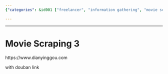 ```yaml
---
{"categories": &id001 ["freelancer", "information gathering", "movie scraping"], "category": "Web Scraping", "date": "2023-12-22 23:52:59", "description": "This article discusses a movie scraping project on the 'https://www.dianyinggou.com' website, where data related to movies and their corresponding Douban links are collected and processed.", "tags": *id001, "title": "Movie Scraping 3"}

---
```


------

# Movie Scraping 3

https://www.dianyinggou.com

with douban link

